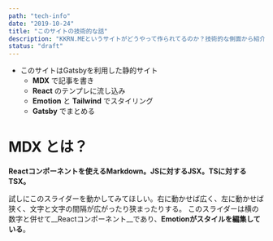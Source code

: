 ---
path: "tech-info"
date: "2019-10-24"
title: "このサイトの技術的な話"
description: "KKRN.MEというサイトがどうやって作られてるのか？技術的な側面から紹介しよう。"
status: "draft"
---

- このサイトはGatsbyを利用した静的サイト
  - __MDX__ で記事を書き
  - __React__ のテンプレに流し込み
  - __Emotion__ と __Tailwind__ でスタイリング
  - __Gatsby__ でまとめる

# MDX とは？

__Reactコンポーネントを使えるMarkdown。JSに対するJSX。TSに対するTSX。__

<Slider/>

試しにこのスライダーを動かしてみてほしい。右に動かせば広く、左に動かせば狭く、文字と文字の間隔が広がったり狭まったりする。
このスライダーは横の数字と併せて__Reactコンポーネント__であり、__Emotionがスタイルを編集している__。

